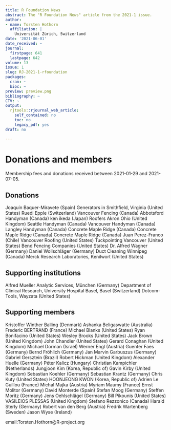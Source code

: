 ```yaml
---
title: R Foundation News
abstract: The "R Foundation News" article from the 2021-1 issue.
author:
- name: Torsten Hothorn
  affiliation: |
    Universität Zürich, Switzerland
date: '2021-06-01'
date_received: ~
journal:
  firstpage: 641
  lastpage: 642
volume: 13
issue: 1
slug: RJ-2021-1-rfoundation
packages:
  cran: ~
  bioc: ~
preview: preview.png
bibliography: ~
CTV: ~
output:
  rjtools::rjournal_web_article:
    self_contained: no
    toc: no
    legacy_pdf: yes
draft: no

---
```







# Donations and members

Membership fees and donations received between 2021-01-29 and
2021-07-05.

## Donations

Joaquín Baquer-Miravete (Spain) Generators in Smithfield, Virginia
(United States) Ruedi Epple (Switzerland) Vancouver Fencing (Canada)
Abbotsford Handyman (Canada) ken ikeda (Japan) Roofers Akron Ohio
(United Kingdom) Seattle Handyman (Canada) Vancouver Handyman (Canada)
Langley Handyman (Canada) Concrete Maple Ridge (Canada) Concrete Maple
Ridge (Canada) Concrete Maple Ridge (Canada) Juan Perez-Franco (Chile)
Vancouver Roofing (United States) Tuckpointing Vancouver (United States)
Bend Fencing Companies (United States) Dr. Alfred Wagner (Germany)
Daniel Wollschläger (Germany) Duct Cleaning Winnipeg (Canada) Merck
Research Laboratories, Kenilwort (United States)

## Supporting institutions

Alfred Mueller Analytic Services, München (Germany) Department of
Clinical Research, University Hospital Basel, Basel (Switzerland)
Dotcom-Tools, Wayzata (United States)

## Supporting members

Kristoffer Winther Balling (Denmark) Ashanka Beligaswatte (Australia)
Frederic BERTRAND (France) Michael Blanks (United States) Ryan
Bonifacino (United States) Wesley Brooks (United States) Jack Brown
(United Kingdom) John Chandler (United States) Gerard Conaghan (United
Kingdom) Michael Dorman (Israel) Werner Engl (Austria) Guenter Faes
(Germany) Bernd Fröhlich (Germany) Jan Marvin Garbuszus (Germany)
Gabriel Gersztein (Brazil) Robert Hickman (United Kingdom) Alexander
Huelle (Germany) Péter Kalicz (Hungary) Christian Kampichler
(Netherlands) Jungjoon Kim (Korea, Republic of) Gavin Kirby (United
Kingdom) Sebastian Koehler (Germany) Sebastian Krantz (Germany) Chris
Kuty (United States) HOONJEONG KWON (Korea, Republic of) Adrien Le
Guillou (France) Michal Majka (Austria) Myriam Maumy (France) Ernst
Molitor (Germany) David Monterde (Spain) Stefan Moog (Germany) Steffen
Moritz (Germany) Jens Oehlschlägel (Germany) Bill Pikounis (United
States) VASILEIOS PLESSAS (United Kingdom) Stefano Rezzonico (Canada)
Harald Sterly (Germany) Robert van den Berg (Austria) Fredrik Wartenberg
(Sweden) Jason Wyse (Ireland)

email:Torsten.Hothorn@R-project.org
